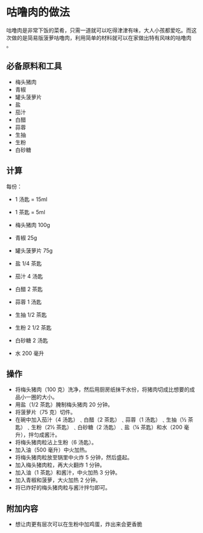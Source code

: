 
# 咕噜肉的做法

咕噜肉是非常下饭的菜肴，只需一道就可以吃得津津有味，大人小孩都爱吃。而这次做的是简易版菠萝咕噜肉，利用简单的材料就可以在家做出特有风味的咕噜肉 。

## 必备原料和工具

- 梅头猪肉
- 青椒
- 罐头菠萝片
- 盐
- 茄汁
- 白醋
- 蒜蓉
- 生抽
- 生粉
- 白砂糖

## 计算

每份：

- 1 汤匙 = 15ml
- 1 茶匙 = 5ml

- 梅头猪肉 100g
- 青椒 25g
- 罐头菠萝片 75g
- 盐 1/4 茶匙
- 茄汁 4 汤匙
- 白醋 2 茶匙
- 蒜蓉 1 汤匙
- 生抽 1/2 茶匙
- 生粉 2 1/2 茶匙
- 白砂糖 2 汤匙
- 水 200 毫升

## 操作

- 将梅头猪肉（100 克）洗净，然后用厨房纸抹干水份，将猪肉切成比想要的成品小一圈的大小。
- 用盐（1/2 茶匙）腌制梅头猪肉 20 分钟。
- 将菠萝片（75 克）切件。
- 在碗中加入茄汁（4 汤匙）﹑白醋（2 茶匙）﹑蒜蓉（1 汤匙）﹑生抽（½ 茶匙）﹑生粉（2½ 茶匙）﹑白砂糖（2 汤匙）﹑盐（¼ 茶匙）和水（200 毫升），拌匀成酱汁。
- 将梅头猪肉粒沾上生粉（6 汤匙）。
- 加入油（500 毫升）中火加热。
- 将梅头猪肉粒放至锅里中火炸 5 分钟，然后盛起。
- 加入梅头猪肉粒，再大火翻炸 1 分钟。
- 加入油（1 茶匙）和酱汁，中火加热 3 分钟。
- 加入青椒和菠萝，大火加热 2 分钟。
- 将已炸好的梅头猪肉粒与酱汁拌匀即可。

## 附加内容

- 想让肉更有层次可以在生粉中加鸡蛋，炸出来会更香脆


